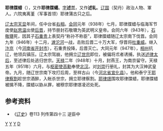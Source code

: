'''耶律牒蜡'''（{{bd|？||951年|}}），又作'''耶律牒䗶'''。[[表字|字]]'''述兰'''，又作'''述轧'''。[[辽朝|辽国]]（契丹）政治人物、軍人。六院夷离堇（军事首领）耶律蒲古只之后。

[[辽太宗|辽太宗]][[天显|天显]]年间，任中台省[[中书令|右相]]。[[会同|会同]]元年（938年）七月，耶律牒蜡与临海军节度使[[赵思温|赵思温]]出使[[后晋|后晋]]，持节册封石敬瑭为英武明义皇帝。会同六年（943年），[[石敬瑭|石敬瑭]]死，因其子[[晋出帝|石重贵]]上表契丹“称孙不称臣”，耶律牒蜡随辽太宗南下伐晋。会同九年（946年）十二月，[[滹沱河|滹沱河]]一战，击败后晋二十万大军，俘晋将[[杜重威|杜重威]]。继入[[汴梁|汴京]]（今[[河南省|河南省]][[开封市|开封市]]），石重贵投降，后晋灭亡。大同元年（947年），[[相州_(北周)|相州]]抗辽，他领兵镇压。辽太宗驾崩，他拥立[[辽世宗|辽世宗]]即位，被偏将朮者诱捕，执送[[述律平|述律太后]]，至述律后处逃归世宗。[[天禄_(辽朝)|天禄]]二年（948年）十月，封燕王，为南京留守。天禄五年（951年）六月，与[[枢密使|枢密使]][[高勳|高勳]]奉使[[北汉|北汉]]。对[[劉旻|刘崇]]行册礼，封其为大汉神武皇帝。九月，随辽世宗南下攻打后周，至祥古山（今[[河北省|河北省]][[宣化县|宣化县]]）。他和泰宁王[[耶律察割|耶律察割]]趁世宗酒醉，入帐杀世宗，拥立耶律察割。[[遼穆宗|耶律璟]]围攻耶律牒蜡，耶律牒蜡被擒不降，牒蜡以胁从罪，被穆宗耶律璟凌迟处死。

== 参考资料 ==
*《[[辽史|辽史]]》卷113 列传第四十三 逆臣中

[[Category:辽朝官员|Y]]
[[Category:辽朝军事人物|Y]]
[[Category:辽朝被处决者|Y]]
[[Category:耶律氏|D]]